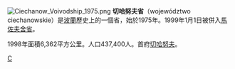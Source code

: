 [[File:Ciechanow_Voivodship_1975.png|right]]
'''切哈努夫省'''（województwo ciechanowskie）是[[波蘭|波蘭]]歷史上的一個省，始於1975年。1999年1月1日被併入[[馬佐夫舍省|馬佐夫舍省]]。

1998年面積6,362平方公里。人口437,400人。首府[[切哈努夫|切哈努夫]]。

[[Category:波蘭省份_(1975-1998)|C]]